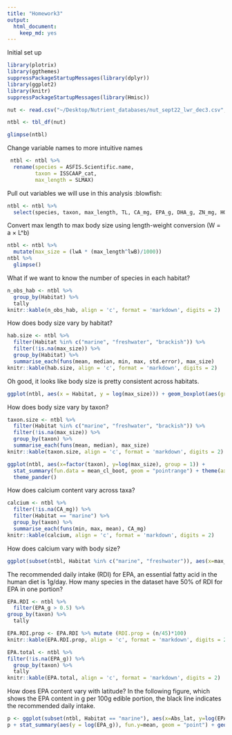 ```yaml
---
title: "Homework3"
output: 
  html_document: 
    keep_md: yes
---
```


Initial set up
```r
library(plotrix)
library(ggthemes)
suppressPackageStartupMessages(library(dplyr))
library(ggplot2)
library(knitr)
suppressPackageStartupMessages(library(Hmisc))

nut <- read.csv("~/Desktop/Nutrient_databases/nut_sept22_lwr_dec3.csv", comment.char="#", stringsAsFactors=FALSE)

ntbl <- tbl_df(nut)

glimpse(ntbl)
```

Change variable names to more intuitive names
```r
 ntbl <- ntbl %>%
  rename(species = ASFIS.Scientific.name,
         taxon = ISSCAAP_cat,
         max_length = SLMAX)
```

Pull out variables we will use in this analysis :blowfish:
```r
ntbl <- ntbl %>%
  select(species, taxon, max_length, TL, CA_mg, EPA_g, DHA_g, ZN_mg, HG_mcg, lwA, lwB, Habitat, Subgroup, Abs_lat)
```

Convert max length to max body size using length-weight conversion (W = a × L^b)
```r
ntbl <- ntbl %>%
  mutate(max_size = (lwA * (max_length^lwB)/1000))
ntbl %>%
  glimpse()
```

What if we want to know the number of species in each habitat?
```r
n_obs_hab <- ntbl %>%
  group_by(Habitat) %>%
  tally
knitr::kable(n_obs_hab, align = 'c', format = 'markdown', digits = 2)
```


How does body size vary by habitat?
```r
hab.size <- ntbl %>%
  filter(Habitat %in% c("marine", "freshwater", "brackish")) %>%
  filter(!is.na(max_size)) %>% 
  group_by(Habitat) %>%
  summarise_each(funs(mean, median, min, max, std.error), max_size)
knitr::kable(hab.size, align = 'c', format = 'markdown', digits = 2)
```

Oh good, it looks like body size is pretty consistent across habitats. 
```r
ggplot(ntbl, aes(x = Habitat, y = log(max_size))) + geom_boxplot(aes(group = Habitat, color = Habitat)) + ylab("log body mass (kg)") + theme_pander()

```

How does body size vary by taxon?
```r
taxon.size <- ntbl %>%
  filter(Habitat %in% c("marine", "freshwater", "brackish")) %>%
  filter(!is.na(max_size)) %>% 
  group_by(taxon) %>%
  summarise_each(funs(mean, median), max_size)
knitr::kable(taxon.size, align = 'c', format = 'markdown', digits = 2)

ggplot(ntbl, aes(x=factor(taxon), y=log(max_size), group = 1)) +
  stat_summary(fun.data = mean_cl_boot, geom = "pointrange") + theme(axis.text.x = element_text(angle = 45, hjust = 1)) + 
  theme_pander()
```

How does calcium content vary across taxa?
```r
calcium <- ntbl %>%
  filter(!is.na(CA_mg)) %>%
  filter(Habitat == "marine") %>%
  group_by(taxon) %>%
  summarise_each(funs(min, max, mean), CA_mg)
knitr::kable(calcium, align = 'c', format = 'markdown', digits = 2)

```

How does calcium vary with body size?
```r
ggplot(subset(ntbl, Habitat %in% c("marine", "freshwater")), aes(x=max_size, y=CA_mg, group = Habitat, color = Habitat)) + stat_summary(fun.y= "mean", geom = "point") + geom_hline(aes(yintercept=250)) + stat_smooth(method = "lm") + theme_pander() + scale_x_log10() + scale_y_log10()
```

The recommended daily intake (RDI) for EPA, an essential fatty acid in the human diet is 1g/day. How many species in the dataset have 50% of RDI for EPA in one portion?
```r
EPA.RDI <- ntbl %>%
  filter(EPA_g > 0.5) %>% 
group_by(taxon) %>%
  tally

EPA.RDI.prop <- EPA.RDI %>% mutate (RDI.prop = (n/45)*100)
knitr::kable(EPA.RDI.prop, align = 'c', format = 'markdown', digits = 2)

EPA.total <- ntbl %>%
filter(!is.na(EPA_g)) %>% 
  group_by(taxon) %>%
  tally
knitr::kable(EPA.total, align = 'c', format = 'markdown', digits = 2)
```

How does EPA content vary with latitude?
In the following figure, which shows the EPA content in g per 100g edible portion, the black line indicates the recommended daily intake. 
```r
p <- ggplot(subset(ntbl, Habitat == "marine"), aes(x=Abs_lat, y=log(EPA_g)))
p + stat_summary(aes(y = log(EPA_g)), fun.y=mean, geom = "point") + geom_hline(aes(yintercept=log(0.5))) + stat_smooth(method = "lm") + theme_pander() + xlab("Absolute latitude") + ylab("log EPA content, g/100g portion")
```

